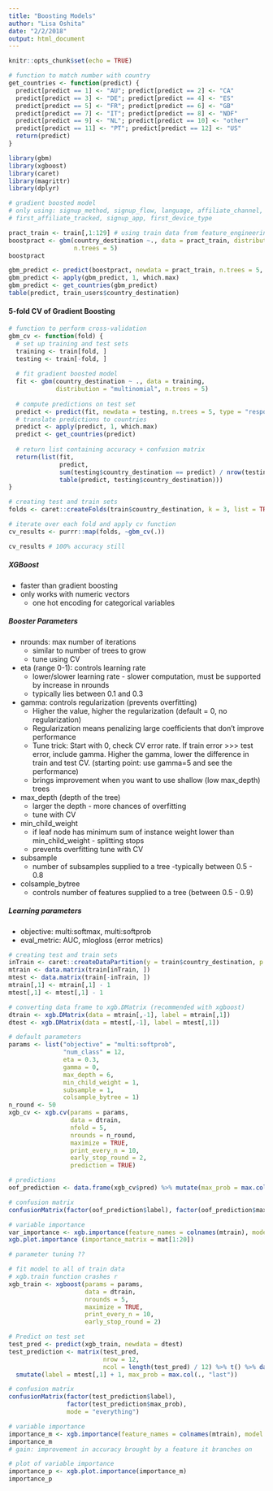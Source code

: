 ```yaml
---
title: "Boosting Models"
author: "Lisa Oshita"
date: "2/2/2018"
output: html_document
---
```


```r
knitr::opts_chunk$set(echo = TRUE)
```

```r
# function to match number with country
get_countries <- function(predict) {
  predict[predict == 1] <- "AU"; predict[predict == 2] <- "CA"
  predict[predict == 3] <- "DE"; predict[predict == 4] <- "ES"
  predict[predict == 5] <- "FR"; predict[predict == 6] <- "GB"
  predict[predict == 7] <- "IT"; predict[predict == 8] <- "NDF"
  predict[predict == 9] <- "NL"; predict[predict == 10] <- "other"
  predict[predict == 11] <- "PT"; predict[predict == 12] <- "US"
  return(predict)
}
```

```r
library(gbm)
library(xgboost)
library(caret)
library(magrittr)
library(dplyr)
```

```r
# gradient boosted model
# only using: signup_method, signup_flow, language, affiliate_channel, affiliate_provider, 
# first_affiliate_tracked, signup_app, first_device_type

pract_train <- train[,1:129] # using train data from feature_engineering.rmd 
boostpract <- gbm(country_destination ~., data = pract_train, distribution = "multinomial",
                  n.trees = 5)
boostpract

gbm_predict <- predict(boostpract, newdata = pract_train, n.trees = 5, type = "response")
gbm_predict <- apply(gbm_predict, 1, which.max) 
gbm_predict <- get_countries(gbm_predict)  
table(predict, train_users$country_destination)
```


#### 5-fold CV of Gradient Boosting 

```r

# function to perform cross-validation
gbm_cv <- function(fold) {
  # set up training and test sets 
  training <- train[fold, ] 
  testing <- train[-fold, ]
  
  # fit gradient boosted model
  fit <- gbm(country_destination ~ ., data = training, 
             distribution = "multinomial", n.trees = 5)
  
  # compute predictions on test set 
  predict <- predict(fit, newdata = testing, n.trees = 5, type = "response")
  # translate predictions to countries
  predict <- apply(predict, 1, which.max) 
  predict <- get_countries(predict)  
  
  # return list containing accuracy + confusion matrix
  return(list(fit, 
              predict,
              sum(testing$country_destination == predict) / nrow(testing),
              table(predict, testing$country_destination))) 
}

# creating test and train sets
folds <- caret::createFolds(train$country_destination, k = 3, list = TRUE, returnTrain = TRUE)

# iterate over each fold and apply cv function 
cv_results <- purrr::map(folds, ~gbm_cv(.))

cv_results # 100% accuracy still 
```

##### XGBoost

* faster than gradient boosting
* only works with numeric vectors
    + one hot encoding for categorical variables
    
##### Booster Parameters

* nrounds: max number of iterations
    + similar to number of trees to grow
    + tune using CV
* eta (range 0-1): controls learning rate
    + lower/slower learning rate - slower computation, must be supported by increase in nrounds
    + typically lies between 0.1 and 0.3
* gamma: controls regularization (prevents overfitting)
    + Higher the value, higher the regularization (default = 0, no regularization)
    + Regularization means penalizing large coefficients that don't improve performance
    + Tune trick: Start with 0, check CV error rate. If train error >>> test error, include gamma. Higher the gamma, lower the difference in train and test CV. (starting point: use gamma=5 and see the performance)
    + brings improvement when you want to use shallow (low max_depth) trees
* max_depth (depth of the tree)
    + larger the depth - more chances of overfitting
    + tune with CV
* min_child_weight
    + if leaf node has minimum sum of instance weight lower than min_child_weight - splitting stops 
    + prevents overfitting
    tune with CV
* subsample
    + number of subsamples supplied to a tree -typically between 0.5 - 0.8
* colsample_bytree
    + controls number of features supplied to a tree (between 0.5 - 0.9)
    
##### Learning parameters

* objective: multi:softmax, multi:softprob
* eval_metric: AUC, mlogloss (error metrics)

```r
# creating test and train sets
inTrain <- caret::createDataPartition(y = train$country_destination, p = 0.7, list = FALSE)
mtrain <- data.matrix(train[inTrain, ])
mtest <- data.matrix(train[-inTrain, ])
mtrain[,1] <- mtrain[,1] - 1
mtest[,1] <- mtest[,1] - 1

# converting data frame to xgb.DMatrix (recommended with xgboost)
dtrain <- xgb.DMatrix(data = mtrain[,-1], label = mtrain[,1]) 
dtest <- xgb.DMatrix(data = mtest[,-1], label = mtest[,1])

# default parameters
params <- list("objective" = "multi:softprob",
               "num_class" = 12,
               eta = 0.3, 
               gamma = 0, 
               max_depth = 6, 
               min_child_weight = 1, 
               subsample = 1, 
               colsample_bytree = 1)
n_round <- 50
xgb_cv <- xgb.cv(params = params, 
                 data = dtrain,
                 nfold = 5, 
                 nrounds = n_round, 
                 maximize = TRUE, 
                 print_every_n = 10, 
                 early_stop_round = 2, 
                 prediction = TRUE)

# predictions
oof_prediction <- data.frame(xgb_cv$pred) %>% mutate(max_prob = max.col(., ties.method = "last"), label = mtrain[,1] + 1)

# confusion matrix
confusionMatrix(factor(oof_prediction$label), factor(oof_prediction$max_prob), mode = "everything")

# variable importance
var_importance <- xgb.importance(feature_names = colnames(mtrain), model = xgb_cv)
xgb.plot.importance (importance_matrix = mat[1:20]) 

# parameter tuning ??

# fit model to all of train data 
# xgb.train function crashes r
xgb_train <- xgboost(params = params,
                     data = dtrain,
                     nrounds = 5,
                     maximize = TRUE, 
                     print_every_n = 10,
                     early_stop_round = 2)

# Predict on test set
test_pred <- predict(xgb_train, newdata = dtest)
test_prediction <- matrix(test_pred, 
                          nrow = 12, 
                          ncol = length(test_pred) / 12) %>% t() %>% data.frame() %>% 
  smutate(label = mtest[,1] + 1, max_prob = max.col(., "last"))

# confusion matrix
confusionMatrix(factor(test_prediction$label),
                factor(test_prediction$max_prob),
                mode = "everything")

# variable importance
importance_m <- xgb.importance(feature_names = colnames(mtrain), model = xgb_train)
importance_m
# gain: improvement in accuracy brought by a feature it branches on 

# plot of variable importance
importance_p <- xgb.plot.importance(importance_m)
importance_p
```


